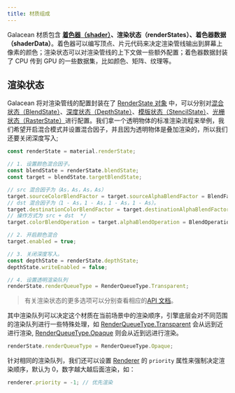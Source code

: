 ```yaml
---
title: 材质组成
---
```


Galacean 材质包含 **[着色器（shader）](/docs/graphics/shader/intro/)、渲染状态（renderStates）、着色器数据（shaderData）**。着色器可以编写顶点、片元代码来决定渲染管线输出到屏幕上像素的颜色；渲染状态可以对渲染管线的上下文做一些额外配置；着色器数据封装了 CPU 传到 GPU 的一些数据集，比如颜色、矩阵、纹理等。

## 渲染状态

Galacean 将对渲染管线的配置封装在了 [RenderState 对象](/apis/core/#RenderState) 中，可以分别对[混合状态（BlendState）](/apis/core/#RenderState-BlendState)、[深度状态（DepthState）](/apis/core/#RenderState-DepthState)、[模版状态（StencilState）](/apis/core/#RenderState-StencilState)、[光栅状态（RasterState）](/apis/core/#RenderState-RasterState)进行配置。我们拿一个透明物体的标准渲染流程来举例，我们希望开启混合模式并设置混合因子，并且因为透明物体是叠加渲染的，所以我们还要关闭深度写入;

```typescript
const renderState = material.renderState;

// 1. 设置颜色混合因子。
const blendState = renderState.blendState;
const target = blendState.targetBlendState;

// src 混合因子为（As，As，As，As）
target.sourceColorBlendFactor = target.sourceAlphaBlendFactor = BlendFactor.SourceAlpha;
// dst 混合因子为（1 - As，1 - As，1 - As，1 - As）。
target.destinationColorBlendFactor = target.destinationAlphaBlendFactor = BlendFactor.OneMinusSourceAlpha;
// 操作方式为 src + dst  */
target.colorBlendOperation = target.alphaBlendOperation = BlendOperation.Add;

// 2. 开启颜色混合
target.enabled = true;

// 3. 关闭深度写入。
const depthState = renderState.depthState;
depthState.writeEnabled = false;

// 4. 设置透明渲染队列
renderState.renderQueueType = RenderQueueType.Transparent;
```

> 有关渲染状态的更多选项可以分别查看相应的[API 文档](/apis/core/#RenderState)。

其中渲染队列可以决定这个材质在当前场景中的渲染顺序，引擎底层会对不同范围的渲染队列进行一些特殊处理，如 [RenderQueueType.Transparent](/apis/core/#RenderQueueType-transparent) 会从远到近进行渲染, [RenderQueueType.Opaque](/apis/core/#RenderQueueType-Opaque) 则会从近到远进行渲染。

```typescript
renderState.renderQueueType = RenderQueueType.Opaque;
```

针对相同的渲染队列，我们还可以设置 [Renderer](/apis/core/#Renderer) 的 `priority` 属性来强制决定渲染顺序，默认为 0，数字越大越后面渲染，如：

```typescript
renderer.priority = -1; // 优先渲染
```
